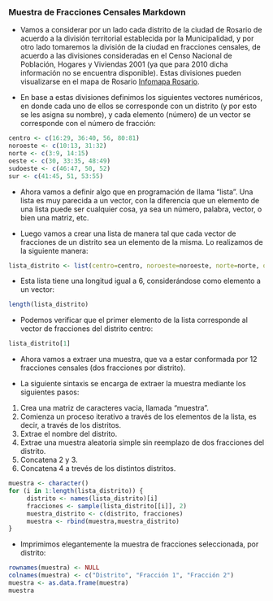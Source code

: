 ### Muestra de Fracciones Censales Markdown

- Vamos a considerar por un lado cada distrito de la ciudad de Rosario de acuerdo a la división territorial establecida por la Municipalidad, y por otro lado tomaremos la división de la ciudad en fracciones censales, de acuerdo a las divisiones consideradas en el Censo Nacional de Población, Hogares y Viviendas 2001 (ya que para 2010 dicha información no se encuentra disponible). Estas divisiones pueden visualizarse en el mapa de Rosario [Infomapa Rosario](http://infomapa.rosario.gov.ar/).

- En base a estas divisiones definimos los siguientes vectores numéricos, en donde cada uno de ellos se corresponde con un distrito (y por esto se les asigna su nombre), y cada elemento (número) de un vector se corresponde con el número de fracción:

```r
centro <- c(16:29, 36:40, 56, 80:81)
noroeste <- c(10:13, 31:32)
norte <- c(3:9, 14:15)
oeste <- c(30, 33:35, 48:49)
sudoeste <- c(46:47, 50, 52)
sur <- c(41:45, 51, 53:55)
```

- Ahora vamos a definir algo que en programación de llama "lista". Una lista es muy parecida a un vector, con la diferencia que un elemento de una lista puede ser cualquier cosa, ya sea un número, palabra, vector, o bien una matriz, etc.

- Luego vamos a crear una lista de manera tal que cada vector de fracciones de un distrito sea un elemento de la misma. Lo realizamos de la siguiente manera:

```r
lista_distrito <- list(centro=centro, noroeste=noroeste, norte=norte, oeste=oeste, sudoeste=sudoeste, sur=sur)
```

- Esta lista tiene una longitud igual a 6, considerándose como elemento a un vector:

```r
length(lista_distrito)
```

- Podemos verificar que el primer elemento de la lista corresponde al vector de fracciones del distrito centro:

```r
lista_distrito[1]
```

- Ahora vamos a extraer una muestra, que va a estar conformada por 12 fracciones censales (dos fracciones por distrito).

- La siguiente sintaxis se encarga de extraer la muestra mediante los siguientes pasos:
1. Crea una matriz de caracteres vacia, llamada "muestra".
2. Comienza un proceso iterativo a través de los elementos de la lista, es decir, a través de los distritos.
3. Extrae el nombre del distrito.
4. Extrae una muestra aleatoria simple sin reemplazo de dos fracciones del distrito.
5. Concatena 2 y 3.
6. Concatena 4 a trevés de los distintos distritos.

```r
muestra <- character()
for (i in 1:length(lista_distrito)) {
     distrito <- names(lista_distrito)[i]
     fracciones <- sample(lista_distrito[[i]], 2)
     muestra_distrito <- c(distrito, fracciones)
     muestra <- rbind(muestra,muestra_distrito)
}
```

- Imprimimos elegantemente la muestra de fracciones seleccionada, por distrito:

```r
rownames(muestra) <- NULL
colnames(muestra) <- c("Distrito", "Fracción 1", "Fracción 2")
muestra <- as.data.frame(muestra)
muestra
```
